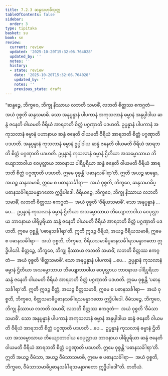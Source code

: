 ```yaml
---
title: 7.2.3 ဆန္ဒသမာဓိသုတ္တ
tableOfContents: false
sidebar:
  order: 3
type: tipitaka
basket: su
book: sn
review:
  current: review
  updated: '2025-10-20T15:32:06.764028'
  updated_by: ''
  notes: ''
  history:
  - state: review
    date: '2025-10-20T15:32:06.764028'
    updated_by: ''
    notes: ''
    previous_state: draft
---
```



<DynamicBreadcrumb />


<ReviewStatus review={frontmatter.review} showDetails={true} />

<HypothesisAnnotation frontmatter={frontmatter} />

<Division number="825" book="sn" e="ch" v="18" p="407">

<Paragraph number="1403" book="sn">
“ဆန္ဒဉ္စေ, ဘိက္ခဝေ, ဘိက္ခု နိဿာယ လဘတိ သမာဓိံ, လဘတိ စိတ္တဿ ဧကဂ္ဂတံ—  အယံ ဝုစ္စတိ ဆန္ဒသမာဓိ. သော အနုပ္ပန္နာနံ ပါပကာနံ အကုသလာနံ ဓမ္မာနံ အနုပ္ပါဒါယ ဆန္ဒံ ဇနေတိ ဝါယမတိ ဝီရိယံ အာရဘတိ စိတ္တံ ပဂ္ဂဏှာတိ ပဒဟတိ. ဥပ္ပန္နာနံ ပါပကာနံ အကုသလာနံ ဓမ္မာနံ ပဟာနာယ ဆန္ဒံ ဇနေတိ ဝါယမတိ ဝီရိယံ အာရဘတိ စိတ္တံ ပဂ္ဂဏှာတိ ပဒဟတိ. အနုပ္ပန္နာနံ ကုသလာနံ ဓမ္မာနံ ဥပ္ပါဒါယ ဆန္ဒံ ဇနေတိ ဝါယမတိ ဝီရိယံ အာရဘတိ စိတ္တံ ပဂ္ဂဏှာတိ ပဒဟတိ. ဥပ္ပန္နာနံ ကုသလာနံ ဓမ္မာနံ ဌိတိယာ အသမ္မောသာယ ဘိယျောဘာဝါယ ဝေပုလ္လာယ ဘာဝနာယ ပါရိပူရိယာ ဆန္ဒံ ဇနေတိ ဝါယမတိ ဝီရိယံ အာရဘတိ စိတ္တံ ပဂ္ဂဏှာတိ ပဒဟတိ. ဣမေ ဝုစ္စန္တိ ‘ပဓာနသင်္ခါရာ’တိ. ဣတိ အယဉ္စ ဆန္ဒော, အယဉ္စ ဆန္ဒသမာဓိ, ဣမေ စ ပဓာနသင်္ခါရာ—  အယံ ဝုစ္စတိ, ဘိက္ခဝေ, ဆန္ဒသမာဓိပ္ပဓာနသင်္ခါရသမန္နာဂတော ဣဒ္ဓိပါဒေါ.
</Paragraph>

<Paragraph number="1404" book="sn">
ဝီရိယဉ္စေ, ဘိက္ခဝေ, ဘိက္ခု နိဿာယ လဘတိ သမာဓိံ, လဘတိ စိတ္တဿ ဧကဂ္ဂတံ—  အယံ ဝုစ္စတိ ‘ဝီရိယသမာဓိ’. သော အနုပ္ပန္နာနံ …ပေ…  ဥပ္ပန္နာနံ ကုသလာနံ ဓမ္မာနံ ဌိတိယာ အသမ္မောသာယ ဘိယျောဘာဝါယ ဝေပုလ္လာယ ဘာဝနာယ ပါရိပူရိယာ ဆန္ဒံ ဇနေတိ ဝါယမတိ ဝီရိယံ အာရဘတိ စိတ္တံ ပဂ္ဂဏှာတိ ပဒဟတိ. ဣမေ ဝုစ္စန္တိ ‘ပဓာနသင်္ခါရာ’တိ. ဣတိ ဣဒဉ္စ ဝီရိယံ, အယဉ္စ ဝီရိယသမာဓိ, ဣမေ စ ပဓာနသင်္ခါရာ—  အယံ ဝုစ္စတိ, ဘိက္ခဝေ, ဝီရိယသမာဓိပ္ပဓာနသင်္ခါရသမန္နာဂတော ဣဒ္ဓိပါဒေါ.
</Paragraph>

<Paragraph number="1405" book="sn">
စိတ္တဉ္စေ, ဘိက္ခဝေ, ဘိက္ခု နိဿာယ လဘတိ သမာဓိံ, လဘတိ စိတ္တဿ ဧကဂ္ဂတံ—  အယံ ဝုစ္စတိ ‘စိတ္တသမာဓိ’. သော အနုပ္ပန္နာနံ ပါပကာနံ …ပေ…  ဥပ္ပန္နာနံ ကုသလာနံ ဓမ္မာနံ ဌိတိယာ အသမ္မောသာယ ဘိယျောဘာဝါယ ဝေပုလ္လာယ ဘာဝနာယ ပါရိပူရိယာ ဆန္ဒံ ဇနေတိ ဝါယမတိ ဝီရိယံ အာရဘတိ စိတ္တံ ပဂ္ဂဏှာတိ ပဒဟတိ. ဣမေ ဝုစ္စန္တိ ‘ပဓာနသင်္ခါရာ’တိ. ဣတိ ဣဒဉ္စ စိတ္တံ, အယဉ္စ စိတ္တသမာဓိ, ဣမေ စ ပဓာနသင်္ခါရာ—  အယံ ဝုစ္စတိ, ဘိက္ခဝေ, စိတ္တသမာဓိပ္ပဓာနသင်္ခါရသမန္နာဂတော ဣဒ္ဓိပါဒေါ.
</Paragraph>

<Paragraph number="1406" book="sn">
ဝီမံသဉ္စေ, ဘိက္ခဝေ, ဘိက္ခု နိဿာယ လဘတိ သမာဓိံ, လဘတိ စိတ္တဿ ဧကဂ္ဂတံ—  အယံ ဝုစ္စတိ ‘ဝီမံသာသမာဓိ’. သော အနုပ္ပန္နာနံ ပါပကာနံ အကုသလာနံ ဓမ္မာနံ အနုပ္ပါဒါယ ဆန္ဒံ ဇနေတိ ဝါယမတိ ဝီရိယံ အာရဘတိ စိတ္တံ ပဂ္ဂဏှာတိ ပဒဟတိ …ပေ…  ဥပ္ပန္နာနံ ကုသလာနံ ဓမ္မာနံ ဌိတိယာ အသမ္မောသာယ ဘိယျောဘာဝါယ ဝေပုလ္လာယ ဘာဝနာယ ပါရိပူရိယာ ဆန္ဒံ ဇနေတိ ဝါယမတိ ဝီရိယံ အာရဘတိ စိတ္တံ ပဂ္ဂဏှာတိ ပဒဟတိ. ဣမေ ဝုစ္စန္တိ ‘ပဓာနသင်္ခါရာ’တိ. ဣတိ အယဉ္စ ဝီမံသာ, အယဉ္စ ဝီမံသာသမာဓိ, ဣမေ စ ပဓာနသင်္ခါရာ—  အယံ ဝုစ္စတိ, ဘိက္ခဝေ, ဝီမံသာသမာဓိပ္ပဓာနသင်္ခါရသမန္နာဂတော ဣဒ္ဓိပါဒေါ”တိ.

</Paragraph>
</Division>

<Paragraph number="1407" type="center" book="sn">
တတိယံ.
</Paragraph>